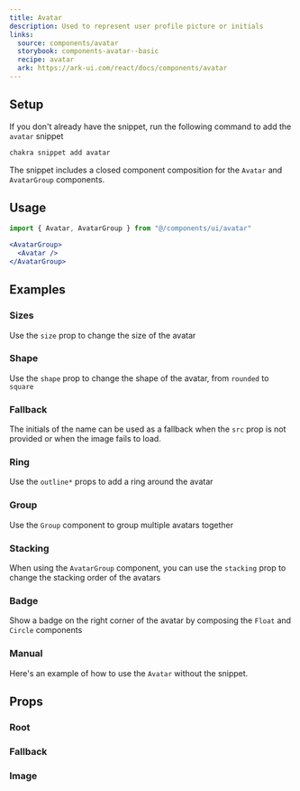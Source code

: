 ```yaml
---
title: Avatar
description: Used to represent user profile picture or initials
links:
  source: components/avatar
  storybook: components-avatar--basic
  recipe: avatar
  ark: https://ark-ui.com/react/docs/components/avatar
---
```


<ExampleTabs name="avatar-basic" />

## Setup

If you don't already have the snippet, run the following command to add the
`avatar` snippet

```sh
chakra snippet add avatar
```

The snippet includes a closed component composition for the `Avatar` and
`AvatarGroup` components.

## Usage

```jsx
import { Avatar, AvatarGroup } from "@/components/ui/avatar"
```

```jsx
<AvatarGroup>
  <Avatar />
</AvatarGroup>
```

## Examples

### Sizes

Use the `size` prop to change the size of the avatar

<ExampleTabs name="avatar-with-sizes" />

### Shape

Use the `shape` prop to change the shape of the avatar, from `rounded` to
`square`

<ExampleTabs name="avatar-with-shape" />

### Fallback

The initials of the name can be used as a fallback when the `src` prop is not
provided or when the image fails to load.

<ExampleTabs name="avatar-with-fallback" />

### Ring

Use the `outline*` props to add a ring around the avatar

<ExampleTabs name="avatar-with-ring" />

### Group

Use the `Group` component to group multiple avatars together

<ExampleTabs name="avatar-with-group" />

### Stacking

When using the `AvatarGroup` component, you can use the `stacking` prop to
change the stacking order of the avatars

<ExampleTabs name="avatar-group-with-stacking" />

### Badge

Show a badge on the right corner of the avatar by composing the `Float` and
`Circle` components

<ExampleTabs name="avatar-with-badge" />

### Manual

Here's an example of how to use the `Avatar` without the snippet.

<ExampleTabs name="avatar-manual" />

## Props

### Root

<PropTable component="Avatar" part="Root" />

### Fallback

<PropTable component="Avatar" part="Fallback" />

### Image

<PropTable component="Avatar" part="Image" />
